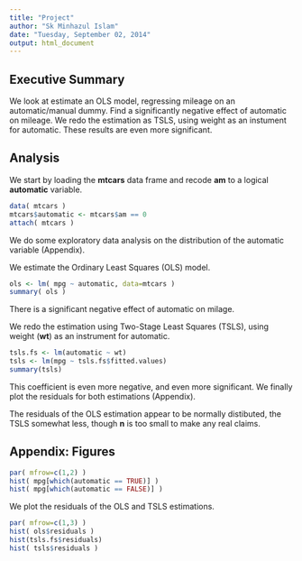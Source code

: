 ```yaml
---
title: "Project"
author: "Sk Minhazul Islam"
date: "Tuesday, September 02, 2014"
output: html_document
---
```


Executive Summary
--------------------------------------------------------
We look at estimate an OLS model, regressing mileage on an automatic/manual dummy. Find a significantly negative effect of automatic on mileage. We redo the estimation as TSLS, using weight as an instument for automatic. These results are even more significant.

Analysis
--------------------------------------------------------
We start by loading the **mtcars** data frame and recode **am** to a logical **automatic** variable.

```r
data( mtcars )
mtcars$automatic <- mtcars$am == 0
attach( mtcars )
```

We do some exploratory data analysis on the distribution of the automatic variable (Appendix).

We estimate the Ordinary Least Squares (OLS) model.

```r
ols <- lm( mpg ~ automatic, data=mtcars )
summary( ols )
```

There is a significant negative effect of automatic on milage.

We redo the estimation using Two-Stage Least Squares (TSLS), using weight (**wt**) as an instrument for automatic.

```r
tsls.fs <- lm(automatic ~ wt)
tsls <- lm(mpg ~ tsls.fs$fitted.values)
summary(tsls)
```

This coefficient is even more negative, and even more significant. We finally plot the residuals for both estimations (Appendix).

The residuals of the OLS estimation appear to be normally distibuted, the TSLS somewhat less, though **n** is too small to make any real claims.

Appendix: Figures
--------------------------------------------------------
```r
par( mfrow=c(1,2) )
hist( mpg[which(automatic == TRUE)] )
hist( mpg[which(automatic == FALSE)] )
```

We plot the residuals of the OLS and TSLS estimations.

```r
par( mfrow=c(1,3) )
hist( ols$residuals )
hist(tsls.fs$residuals)
hist( tsls$residuals )
```
